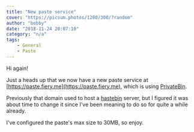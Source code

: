 ```yaml
---
title: "New paste service"
cover: "https://picsum.photos/1280/300/?random"
author: "bobby"
date: "2018-11-24 20:07:10"
category: "n/a"
tags:
    - General
    - Paste
---
```

Hi again!

Just a heads up that we now have a new paste service at [https://paste.fiery.me](https://paste.fiery.me), which is using [PrivateBin](https://github.com/PrivateBin/PrivateBin/).

Previously that domain used to host a [hastebin](https://github.com/seejohnrun/haste-server) server, but I figured it was about time to change it since I've been meaning to do so for quite a while already.

I've configured the paste's max size to 30MB, so enjoy.
